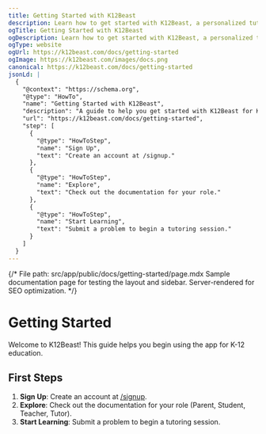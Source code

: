 ```yaml
---
title: Getting Started with K12Beast
description: Learn how to get started with K12Beast, a personalized tutoring app for K12 students.
ogTitle: Getting Started with K12Beast
ogDescription: Learn how to get started with K12Beast, a personalized tutoring app for K12 students.
ogType: website
ogUrl: https://k12beast.com/docs/getting-started
ogImage: https://k12beast.com/images/docs.png
canonical: https://k12beast.com/docs/getting-started
jsonLd: |
  {
    "@context": "https://schema.org",
    "@type": "HowTo",
    "name": "Getting Started with K12Beast",
    "description": "A guide to help you get started with K12Beast for K-12 education.",
    "url": "https://k12beast.com/docs/getting-started",
    "step": [
      {
        "@type": "HowToStep",
        "name": "Sign Up",
        "text": "Create an account at /signup."
      },
      {
        "@type": "HowToStep",
        "name": "Explore",
        "text": "Check out the documentation for your role."
      },
      {
        "@type": "HowToStep",
        "name": "Start Learning",
        "text": "Submit a problem to begin a tutoring session."
      }
    ]
  }
---
```


{/*
File path: src/app/public/docs/getting-started/page.mdx
Sample documentation page for testing the layout and sidebar.
Server-rendered for SEO optimization.
*/}

# Getting Started

Welcome to K12Beast! This guide helps you begin using the app for K-12 education.

## First Steps

1. **Sign Up**: Create an account at [/signup](/signup).
2. **Explore**: Check out the documentation for your role (Parent, Student, Teacher, Tutor).
3. **Start Learning**: Submit a problem to begin a tutoring session.

